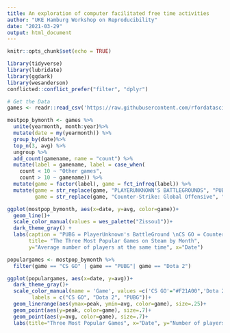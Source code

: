 ```yaml
---
title: An exploration of computer facilitated free time activities
author: "UKE Hamburg Workshop on Reproducibility"
date: "2021-03-29"
output: html_document
---
```


```r
knitr::opts_chunk$set(echo = TRUE)
```

```r
library(tidyverse)
library(lubridate)
library(ggdark)
library(wesanderson)
conflicted::conflict_prefer("filter", "dplyr")
```

```r
# Get the Data
games <- readr::read_csv('https://raw.githubusercontent.com/rfordatascience/tidytuesday/master/data/2021/2021-03-16/games.csv')
```

```r
mostpop_bymonth <- games %>%
  unite(yearmonth, month:year)%>%
  mutate(date = my(yearmonth)) %>%
  group_by(date)%>% 
  top_n(3, avg) %>% 
  ungroup %>%
  add_count(gamename, name = "count") %>%
  mutate(label = gamename, label = case_when(
    count < 10 ~ "Other games",
    count > 10 ~ gamename)) %>%
  mutate(game = factor(label), game = fct_infreq(label)) %>%
  mutate(game = str_replace(game, "PLAYERUNKNOWN'S BATTLEGROUNDS", "PUBG"), 
         game = str_replace(game, "Counter-Strike: Global Offensive", "CS GO"))
```

```r
ggplot(mostpop_bymonth, aes(x=date, y=avg, color=game))+
  geom_line()+
  scale_color_manual(values = wes_palette("Zissou1"))+
  dark_theme_gray() +
  labs(caption = "PUBG = PlayerUnknown's BattleGround \nCS GO = Counter-Strike: Global Offensive",
       title= "The Three Most Popular Games on Steam by Month", 
       y="Average number of players at the same time", x="Date")
```

```r
populargames <- mostpop_bymonth %>%
  filter(game == "CS GO" | game == "PUBG"| game == "Dota 2")
```

```r
ggplot(populargames, aes(x=date, y=avg))+
  dark_theme_gray()+
  scale_color_manual(name = 'Game', values =c('CS GO'="#F21A00",'Dota 2'="#EBCC2A", 'PUBG' = "#3B9AB2"),
        labels = c("CS GO", "Dota 2", "PUBG"))+
  geom_linerange(aes(ymax=peak, ymin=avg, color=game), size=.25)+
  geom_point(aes(y=peak, color=game), size=.7)+
  geom_point(aes(y=avg, color=game), size=.7)+
  labs(title="Three Most Popular Games", x="Date", y="Number of players")
```

